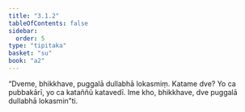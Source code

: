 ```yaml
---
title: "3.1.2"
tableOfContents: false
sidebar:
  order: 5
type: "tipitaka"
basket: "su"
book: "a2"
---
```



<DynamicBreadcrumb />

<Division number="120" book="a2" bookNo="15" page="86">

<Paragraph number="205" book="a2">
“Dveme, bhikkhave, puggalā dullabhā lokasmiṃ. Katame dve? Yo ca pubbakārī, yo ca kataññū katavedī. Ime kho, bhikkhave, dve puggalā dullabhā lokasmin”ti.
</Paragraph>
</Division>